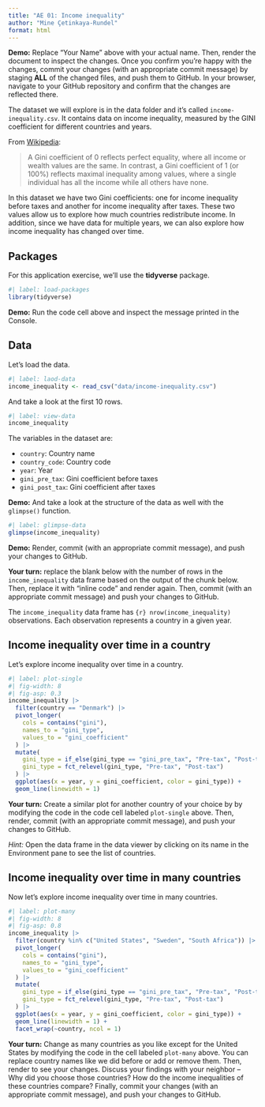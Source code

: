 ```yaml
---
title: "AE 01: Income inequality"
author: "Mine Çetinkaya-Rundel"
format: html
---
```


**Demo:** Replace "Your Name" above with your actual name.
Then, render the document to inspect the changes.
Once you confirm you're happy with the changes, commit your changes (with an appropriate commit message) by staging **ALL** of the changed files, and push them to GitHub.
In your browser, navigate to your GitHub repository and confirm that the changes are reflected there.

The dataset we will explore is in the data folder and it's called `income-inequality.csv`.
It contains data on income inequality, measured by the GINI coefficient for different countries and years.

From [Wikipedia](https://en.wikipedia.org/wiki/Gini_coefficient):

> A Gini coefficient of 0 reflects perfect equality, where all income or wealth values are the same.
> In contrast, a Gini coefficient of 1 (or 100%) reflects maximal inequality among values, where a single individual has all the income while all others have none.

In this dataset we have two Gini coefficients: one for income inequality before taxes and another for income inequality after taxes.
These two values allow us to explore how much countries redistribute income.
In addition, since we have data for multiple years, we can also explore how income inequality has changed over time.

## Packages

For this application exercise, we'll use the **tidyverse** package.

```r
#| label: load-packages
library(tidyverse)
```

**Demo:** Run the code cell above and inspect the message printed in the Console.

## Data

Let's load the data.

```r
#| label: laod-data
income_inequality <- read_csv("data/income-inequality.csv")
```

And take a look at the first 10 rows.

```r
#| label: view-data
income_inequality
```

The variables in the dataset are:

-   `country`: Country name
-   `country_code`: Country code
-   `year`: Year
-   `gini_pre_tax`: Gini coefficient before taxes
-   `gini_post_tax`: Gini coefficient after taxes

**Demo:** And take a look at the structure of the data as well with the `glimpse()` function.

```r
#| label: glimpse-data
glimpse(income_inequality)
```

**Demo:** Render, commit (with an appropriate commit message), and push your changes to GitHub.

**Your turn:** replace the blank below with the number of rows in the `income_inequality` data frame based on the output of the chunk below.
Then, replace it with "inline code" and render again.
Then, commit (with an appropriate commit message) and push your changes to GitHub.

The `income_inequality` data frame has `{r} nrow(income_inequality)` observations.
Each observation represents a country in a given year.

## Income inequality over time in a country

Let's explore income inequality over time in a country.

```r
#| label: plot-single
#| fig-width: 8
#| fig-asp: 0.3
income_inequality |>
  filter(country == "Denmark") |>
  pivot_longer(
    cols = contains("gini"),
    names_to = "gini_type",
    values_to = "gini_coefficient"
  ) |>
  mutate(
    gini_type = if_else(gini_type == "gini_pre_tax", "Pre-tax", "Post-tax"),
    gini_type = fct_relevel(gini_type, "Pre-tax", "Post-tax")
  ) |>
  ggplot(aes(x = year, y = gini_coefficient, color = gini_type)) +
  geom_line(linewidth = 1)
```

**Your turn:** Create a similar plot for another country of your choice by by modifying the code in the code cell labeled `plot-single` above.
Then, render, commit (with an appropriate commit message), and push your changes to GitHub.

*Hint:* Open the data frame in the data viewer by clicking on its name in the Environment pane to see the list of countries.

## Income inequality over time in many countries

Now let's explore income inequality over time in many countries.

```r
#| label: plot-many
#| fig-width: 8
#| fig-asp: 0.8
income_inequality |>
  filter(country %in% c("United States", "Sweden", "South Africa")) |>
  pivot_longer(
    cols = contains("gini"),
    names_to = "gini_type",
    values_to = "gini_coefficient"
  ) |>
  mutate(
    gini_type = if_else(gini_type == "gini_pre_tax", "Pre-tax", "Post-tax"),
    gini_type = fct_relevel(gini_type, "Pre-tax", "Post-tax")
  ) |>
  ggplot(aes(x = year, y = gini_coefficient, color = gini_type)) +
  geom_line(linewidth = 1) +
  facet_wrap(~country, ncol = 1)
```

**Your turn:** Change as many countries as you like except for the United States by modifying the code in the cell labeled `plot-many` above.
You can replace country names like we did before or add or remove them.
Then, render to see your changes.
Discuss your findings with your neighbor -- Why did you choose those countries?
How do the income inequalities of these countries compare?
Finally, commit your changes (with an appropriate commit message), and push your changes to GitHub.

